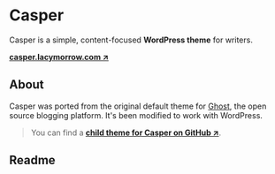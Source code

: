 # Casper

<Lead>Casper is a simple, content-focused **WordPress theme** for writers.</Lead>

<Lead>**[casper.lacymorrow.com ↗](https://casper.lacymorrow.com)**</Lead>


## About
Casper was ported from the original default theme for [Ghost](https://ghost.org/),
the open source blogging platform. It's been modified to work with WordPress.

> You can find a [**child theme for Casper on GitHub ↗**](https://github.com/lacymorrow/casper-child).

## Readme

<Readme username='lacymorrow' repo='casper' />

